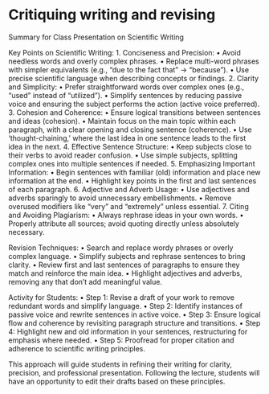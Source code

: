 # Critiquing writing and revising

Summary for Class Presentation on Scientific Writing

Key Points on Scientific Writing:
	1.	Conciseness and Precision:
	•	Avoid needless words and overly complex phrases.
	•	Replace multi-word phrases with simpler equivalents (e.g., “due to the fact that” → “because”).
	•	Use precise scientific language when describing concepts or findings.
	2.	Clarity and Simplicity:
	•	Prefer straightforward words over complex ones (e.g., “used” instead of “utilized”).
	•	Simplify sentences by reducing passive voice and ensuring the subject performs the action (active voice preferred).
	3.	Cohesion and Coherence:
	•	Ensure logical transitions between sentences and ideas (cohesion).
	•	Maintain focus on the main topic within each paragraph, with a clear opening and closing sentence (coherence).
	•	Use ‘thought-chaining,’ where the last idea in one sentence leads to the first idea in the next.
	4.	Effective Sentence Structure:
	•	Keep subjects close to their verbs to avoid reader confusion.
	•	Use simple subjects, splitting complex ones into multiple sentences if needed.
	5.	Emphasizing Important Information:
	•	Begin sentences with familiar (old) information and place new information at the end.
	•	Highlight key points in the first and last sentences of each paragraph.
	6.	Adjective and Adverb Usage:
	•	Use adjectives and adverbs sparingly to avoid unnecessary embellishments.
	•	Remove overused modifiers like “very” and “extremely” unless essential.
	7.	Citing and Avoiding Plagiarism:
	•	Always rephrase ideas in your own words.
	•	Properly attribute all sources; avoid quoting directly unless absolutely necessary.

Revision Techniques:
	•	Search and replace wordy phrases or overly complex language.
	•	Simplify subjects and rephrase sentences to bring clarity.
	•	Review first and last sentences of paragraphs to ensure they match and reinforce the main idea.
	•	Highlight adjectives and adverbs, removing any that don’t add meaningful value.

Activity for Students:
	•	Step 1: Revise a draft of your work to remove redundant words and simplify language.
	•	Step 2: Identify instances of passive voice and rewrite sentences in active voice.
	•	Step 3: Ensure logical flow and coherence by revisiting paragraph structure and transitions.
	•	Step 4: Highlight new and old information in your sentences, restructuring for emphasis where needed.
	•	Step 5: Proofread for proper citation and adherence to scientific writing principles.

This approach will guide students in refining their writing for clarity, precision, and professional presentation. Following the lecture, students will have an opportunity to edit their drafts based on these principles.
